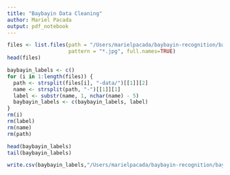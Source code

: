 ```yaml
---
title: "Baybayin Data Cleaning"
author: Mariel Pacada
output: pdf_notebook
---
```


```r
files <- list.files(path = "/Users/marielpacada/baybayin-recognition/baybayin-images", 
                    pattern = "*.jpg", full.names=TRUE)
head(files)
```

```r
baybayin_labels <- c()
for (i in 1:length(files)) { 
  path <- strsplit(files[i], "-data/")[[1]][2]
  name <- strsplit(path, "-")[[1]][1]
  label <- substr(name, 1, nchar(name) - 5)
  baybayin_labels <- c(baybayin_labels, label)
}
rm(i)
rm(label)
rm(name)
rm(path)

head(baybayin_labels)
tail(baybayin_labels)
```

```r
write.csv(baybayin_labels,"/Users/marielpacada/baybayin-recognition/baybayin-labels.csv", row.names = FALSE)
```


